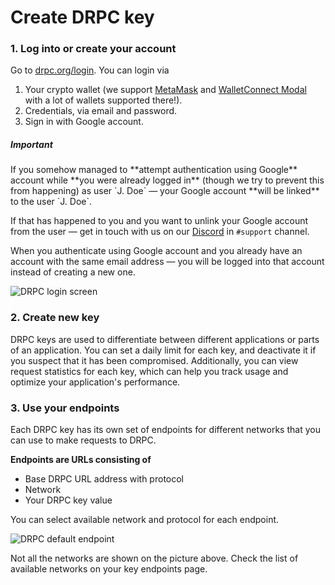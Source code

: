 
<Head>
  <title>How to Create and Manage the dRPC Key</title>
  <meta
    name="description"
    content="Discover the process of creating a dRPC key. Log in with various methods, set limits, manage key usage, and access network endpoints."
  />
</Head>

# Create DRPC key

### 1. Log into or create your account

Go to [drpc.org/login](https://drpc.org/login).
You can login via

1. Your crypto wallet (we support [MetaMask](https://metamask.io/) and [WalletConnect Modal](https://docs.walletconnect.com/web3modal/about) with a lot of wallets supported there!).
2. Credentials, via email and password.
3. Sign in with Google account.

##### Important

<Callout type="warning">
  If you somehow managed to **attempt authentication using Google** account while
  **you were already logged in** (though we try to prevent this from happening) as
  user `J. Doe` &mdash; your Google account **will be linked** to the user `J. Doe`.

If that has happened to you and you want to unlink your Google account from the user &mdash; get in touch with us on our [Discord](https://drpc.org/discord) in `#support` channel.

</Callout>

<Callout type="info">
  When you authenticate using Google account and you already have an account
  with the same email address &mdash; you will be logged into that account
  instead of creating a new one.
</Callout>

![DRPC login screen](./login.png)

### 2. Create new key

DRPC keys are used to differentiate between different applications or parts of an application.
You can set a daily limit for each key, and deactivate it if you suspect that it has been compromised.
Additionally, you can view request statistics for each key, which can help you track usage
and optimize your application's performance.

<Demo src="https://demo.arcade.software/GNuAdoqi5Z4QnsZcDukQ?embed" />

### 3. Use your endpoints

Each DRPC key has its own set of endpoints for different networks that you can use to make requests to DRPC.

**Endpoints are URLs consisting of**

- Base DRPC URL address with protocol
- Network
- Your DRPC key value

You can select available network and protocol for each endpoint.

![DRPC default endpoint](./defaultendpoint.png)

<Callout type="info">
  Not all the networks are shown on the picture above. Check the list of
  available networks on your key endpoints page.
</Callout>
